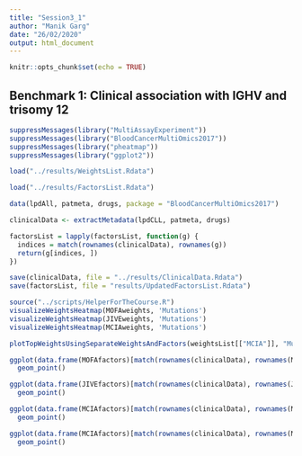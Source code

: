 ```yaml
---
title: "Session3_1"
author: "Manik Garg"
date: "26/02/2020"
output: html_document
---
```


```r
knitr::opts_chunk$set(echo = TRUE)
```

## Benchmark 1: Clinical association with IGHV and trisomy 12

```r
suppressMessages(library("MultiAssayExperiment"))
suppressMessages(library("BloodCancerMultiOmics2017"))
suppressMessages(library("pheatmap"))
suppressMessages(library("ggplot2"))
```

```r
load("../results/WeightsList.Rdata")
```

```r
load("../results/FactorsList.Rdata")
```

```r
data(lpdAll, patmeta, drugs, package = "BloodCancerMultiOmics2017")
```

```r
clinicalData <- extractMetadata(lpdCLL, patmeta, drugs)
```

```r
factorsList = lapply(factorsList, function(g) {
  indices = match(rownames(clinicalData), rownames(g))
  return(g[indices, ])
})
```

```r
save(clinicalData, file = "../results/ClinicalData.Rdata")
save(factorsList, file = "results/UpdatedFactorsList.Rdata")
```

```r
source("../scripts/HelperForTheCourse.R")
visualizeWeightsHeatmap(MOFAweights, 'Mutations')
visualizeWeightsHeatmap(JIVEweights, 'Mutations')
visualizeWeightsHeatmap(MCIAweights, 'Mutations')
```

```r
plotTopWeightsUsingSeparateWeightsAndFactors(weightsList[["MCIA"]], "Mutations", factor = 7, nfeatures = 10)
```

```r
ggplot(data.frame(MOFAfactors)[match(rownames(clinicalData), rownames(MOFAfactors)), ], aes(x = LF1, y = LF2, colour = factor(clinicalData$IGHV), shape = factor(clinicalData$trisomy12))) +
  geom_point()
```
```r
ggplot(data.frame(JIVEfactors)[match(rownames(clinicalData), rownames(JIVEfactors)), ], aes(x = LF1, y = LF2, colour = factor(clinicalData$IGHV), shape = factor(clinicalData$trisomy12))) +
  geom_point()
```
```r
ggplot(data.frame(MCIAfactors)[match(rownames(clinicalData), rownames(MCIAfactors)), ], aes(x = LF1, y = LF3, colour = factor(clinicalData$IGHV), shape = factor(clinicalData$trisomy12))) +
  geom_point()
```

```r
ggplot(data.frame(MCIAfactors)[match(rownames(clinicalData), rownames(MCIAfactors)), ], aes(x = LF2, y = LF3, colour = factor(clinicalData$IGHV), shape = factor(clinicalData$trisomy12))) +
  geom_point()
```



